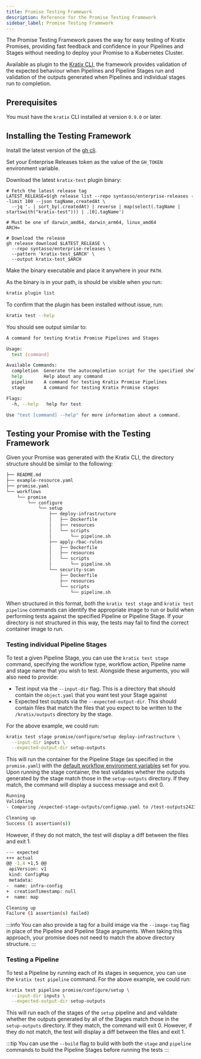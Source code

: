 ```yaml
---
title: Promise Testing Framework
description: Reference for the Promise Testing Framework
sidebar_label: Promise Testing Framework
---
```


The Promise Testing Framework paves the way for easy testing of Kratix Promises, providing fast feedback and confidence in your Pipelines and Stages
without needing to deploy your Promise to a Kubernetes Cluster.

Available as plugin to the [Kratix CLI](/main/kratix-cli/intro), the framework provides validation of the expected behaviour when Pipelines and Pipeline Stages run and validation of
the outputs generated when Pipelines and individual stages run to completion.

## Prerequisites

You must have the `kratix` CLI installed at version `0.9.0` or later.

## Installing the Testing Framework

Install the latest version of the [gh cli](https://github.com/cli/cli).

Set your Enterprise Releases token as the value of the `GH_TOKEN` environment variable.

Download the latest `kratix-test` plugin binary:

```
# Fetch the latest release tag
LATEST_RELEASE=$(gh release list --repo syntasso/enterprise-releases --limit 100 --json tagName,createdAt \
  --jq '. | sort_by(.createdAt) | reverse | map(select(.tagName | startswith("kratix-test"))) | .[0].tagName')

# Must be one of darwin_amd64, darwin_arm64, linux_amd64
ARCH=

# Download the release
gh release download $LATEST_RELEASE \
  --repo syntasso/enterprise-releases \
  --pattern 'kratix-test_$ARCH' \
  --output kratix-test_$ARCH
```

Make the binary executable and place it anywhere in your `PATH`.

As the binary is in your path, is should be visible when you run:

```bash
kratix plugin list
```

To confirm that the plugin has been installed without issue, run:

```bash
kratix test --help
```

You should see output similar to:

```bash
A command for testing Kratix Promise Pipelines and Stages

Usage:
  test [command]

Available Commands:
  completion  Generate the autocompletion script for the specified shell
  help        Help about any command
  pipeline    A command for testing Kratix Promise Pipelines
  stage       A command for testing Kratix Promise stages

Flags:
  -h, --help   help for test

Use "test [command] --help" for more information about a command.
```

## Testing your Promise with the Testing Framework

Given your Promise was generated with the Kratix CLI, the directory structure should be similar to the following:

```bash
├── README.md
├── example-resource.yaml
├── promise.yaml
└── workflows
    └── promise
        └── configure
            └── setup
                ├── deploy-infrastructure
                │   ├── Dockerfile
                │   ├── resources
                │   └── scripts
                │       └── pipeline.sh
                ├── apply-rbac-rules
                │   ├── Dockerfile
                │   ├── resources
                │   └── scripts
                │       └── pipeline.sh
                └── security-scan
                    ├── Dockerfile
                    ├── resources
                    └── scripts
                        └── pipeline.sh
```

When structured in this format, both the `kratix test stage` and `kratix test pipeline` commands can identify the appropriate image to
run or build when performing tests against the specified Pipeline or Pipeline Stage. If your directory is not structured in this way, the
tests may fail to find the correct container image to run.

### Testing individual Pipeline Stages

To test a given Pipeline Stage, you can use the `kratix test stage` command, specifying the workflow type, workflow action,
Pipeline name and stage name that you wish to test. Alongside these arguments, you will also need to provide:

- Test input via the `--input-dir` flag. This is a directory that should contain the `object.yaml` that you want test your Stage against
- Expected test outputs via the `--expected-output-dir`. This should contain files that match the files that you expect to be written
to the `/kratix/outputs` directory by the stage.

For the above example, we could run:

```bash
kratix test stage promise/configure/setup deploy-infrastructure \
  --input-dir inputs \
  --expected-output-dir setup-outputs
```

This will run the container for the Pipeline Stage (as specified in the `promise.yaml`) with the 
[default workflow environment variables](/main/reference/workflows#environment-variables) set for you. Upon running the stage container, the test
validates whether the outputs generated by the stage match those in the `setup-outputs` directory. If they match, the command will display a success message and
exit 0.

```bash
Running
Validating
- Comparing /expected-stage-outputs/configmap.yaml to /test-outputs2423274464/configmap.yaml

Cleaning up
Success (1 assertion(s))
```

However, if they do not match, the test will display a diff between the files and exit 1.

```bash
--- expected
+++ actual
@@ -1,4 +1,5 @@
 apiVersion: v1
 kind: ConfigMap
 metadata:
-  name: infra-config
+  creationTimestamp: null
+  name: map

Cleaning up
Failure (1 assertion(s) failed)
```

:::info
You can also provide a tag for a build image via the `--image-tag` flag in place of the Pipeline and Pipeline Stage arguments. When taking this approach,
your promise does not need to match the above directory structure.
:::

### Testing a Pipeline

To test a Pipeline by running each of its stages in sequence, you can use the `kratix test pipeline` command. For the above example, we could run:

```bash
kratix test pipeline promise/configure/setup \
  --input-dir inputs \
  --expected-output-dir setup-outputs
```

This will run each of the stages of the `setup` pipeline and and validate whether the outputs generated by all of the Stages match those in the
`setup-outputs` directory. If they match, the command will exit 0. However, if they do not match, the test will display a diff between the files
and exit 1.

:::tip
You can use the `--build` flag to build with both the `stage` and `pipeline` commands to build the Pipeline Stages before running the tests
:::
